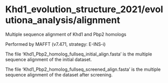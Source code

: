 # Khd1_evolution_structure_2021/evolutiona_analysis/alignment

Multiple sequence alignment of Khd1 and Pbp2 homologs

Performed by MAFFT (v7.471, strategy: E-INS-i)

The file 'Khd1_Pbp2_homolog_fullseq_initial_align.fasta' is the multiple sequence alignment of the initial dataset.

The file 'Khd1_Pbp2_homolog_fullseq_screened_align.fasta' is the multiple sequence alignment of the dataset after screening.
